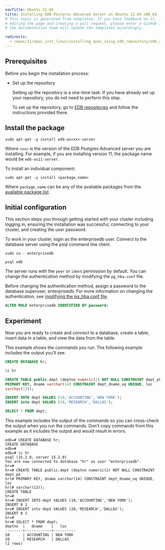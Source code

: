 ```yaml
---
navTitle: Ubuntu 22.04
title: Installing EDB Postgres Advanced Server on Ubuntu 22.04 x86_64
# This topic is generated from templates. If you have feedback on it, instead of
# editing the page and creating a pull request, please enter a GitHub issue and
# the documentation team will update the templates accordingly.

redirects:
  - /epas/11/epas_inst_linux/installing_epas_using_edb_repository/x86_amd64/epas_ubuntu22_x86
---
```


## Prerequisites

Before you begin the installation process:

- Set up the repository

  Setting up the repository is a one-time task. If you have already set up your repository, you do not need to perform this step.

  To set up the repository, go to [EDB repositories](https://www.enterprisedb.com/repos-downloads) and follow the instructions provided there.

## Install the package

```shell
sudo apt-get -y install edb-as<xx>-server
```

Where `<xx>` is the version of the EDB Postgres Advanced server you are installing. For example, if you are installing version 11, the package name would be `edb-as11-server`.

To install an individual component:

```shell
sudo apt-get -y install <package_name>
```

Where `package_name` can be any of the available packages from the [available package list](/epas/11/installing/linux_install_details/rpm_packages/).

## Initial configuration

This section steps you through getting started with your cluster including logging in, ensuring the installation was successful, connecting to your cluster, and creating the user password.

To work in your cluster, login as the enterprisedb user. Connect to the database server using the psql command line client.

```shell
sudo su - enterprisedb

psql edb
```

The server runs with the `peer` or `ident` permission by default. You can change the authentication method by modifying the `pg_hba.conf` file.

Before changing the authentication method, assign a password to the database superuser, enterprisedb. For more information on changing the authentication, see [modifying the pg_hba.conf file](/epas/latest/epas_guide/03_database_administration/01_configuration_parameters/01_setting_new_parameters/#modifying-the-pg_hbaconf-file).

```sql
ALTER ROLE enterprisedb IDENTIFIED BY password;
```

## Experiment

Now you are ready to create and connect to a database, create a table, insert data in a table, and view the data from the table.

This example shows the commands you run. The following example includes the output you’ll see.

```sql
CREATE DATABASE hr;

\c hr

CREATE TABLE public.dept (deptno numeric(2) NOT NULL CONSTRAINT dept_pk
PRIMARY KEY, dname varchar(14) CONSTRAINT dept_dname_uq UNIQUE, loc
varchar(13));

INSERT INTO dept VALUES (10,'ACCOUNTING','NEW YORK');
INSERT into dept VALUES (20,'RESEARCH','DALLAS');

SELECT * FROM dept;
```

This example includes the output of the commands so you can cross-check the output when you run the commands. Don't copy commands from this example as it includes the output and would result in errors.

```text
edb=# CREATE DATABASE hr;
CREATE DATABASE
edb=#
edb=# \c hr
psql (15.2.0, server 15.2.0)
You are now connected to database "hr" as user "enterprisedb".
hr=#
hr=# CREATE TABLE public.dept (deptno numeric(2) NOT NULL CONSTRAINT dept_pk
hr(# PRIMARY KEY, dname varchar(14) CONSTRAINT dept_dname_uq UNIQUE, loc
hr(# varchar(13));
CREATE TABLE
hr=#
hr=# INSERT INTO dept VALUES (10,'ACCOUNTING','NEW YORK');
INSERT 0 1
hr=# INSERT into dept VALUES (20,'RESEARCH','DALLAS');
INSERT 0 1
hr=#
hr=# SELECT * FROM dept;
deptno  |   dname    |   loc
--------+------------+----------
10      | ACCOUNTING | NEW YORK
20      | RESEARCH   | DALLAS
(2 rows)
```
